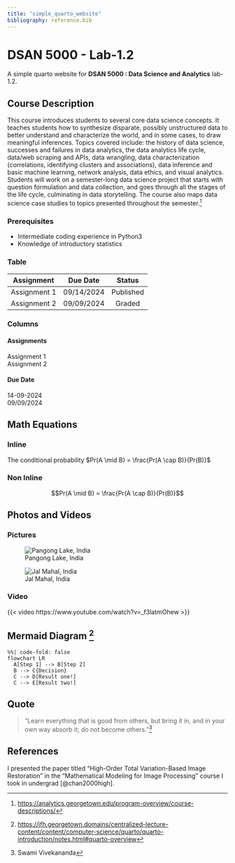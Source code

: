```yaml
---
title: "simple_quarto_website"
bibliography: reference.bib
---
```

# DSAN 5000 - Lab-1.2 
A simple quarto website for **DSAN 5000 : Data Science and Analytics** lab-1.2.

## Course Description
This course introduces students to several core data science concepts. It teaches students how to synthesize disparate, possibly unstructured data to better understand and characterize the world, and in some cases, to draw meaningful inferences. Topics covered include: the history of data science, successes and failures in data analytics, the data analytics life cycle, data/web scraping and APIs, data wrangling, data characterization (correlations, identifying clusters and associations), data inference and basic machine learning, network analysis, data ethics, and visual analytics. Students will work on a semester-long data science project that starts with question formulation and data collection, and goes through all the stages of the life cycle, culminating in data storytelling. The course also maps data science case studies to topics presented throughout the semester.[^1]

### Prerequisites
- Intermediate coding experience in Python3
-  Knowledge of introductory statistics

### Table
| Assignment| Due Date | Status|
| :--------:| :-------:| :----:|
| Assignment 1 | 09/14/2024 | Published |
| Assignment 2 | 09/09/2024 | Graded |

### Columns
::: {layout-ncol=2}
#### Assignments
  Assignment 1 \
  Assignment 2 
  
#### Due Date
  14-09-2024 \
  09/09/2024
:::

## Math Equations
### Inline
The conditional probability $Pr(A \mid B) = \frac{Pr(A \cap B)}{Pr(B)}$

### Non Inline
$$Pr(A \mid B) = \frac{Pr(A \cap B)}{Pr(B)}$$

## Photos and Videos

### Pictures
![Pangong Lake, India](images/leh.jpg)

![Jal Mahal, India](images/jaipur.jpg)

### Video
{{< video https://www.youtube.com/watch?v=_f3latmOhew >}}

## Mermaid Diagram [^2]
```mermaid
%%| code-fold: false
flowchart LR
  A[Step 1] --> B[Step 2]
  B --> C{Decision}
  C --> D[Result one!]
  C --> E[Result two!]
```

## Quote
>"Learn everything that is good from others, but bring it in, and in your own way absorb it; do not become others."[^3]

## References
I presented the paper titled "High-Order Total Variation-Based Image Restoration" in the "Mathematical Modeling for Image Processing" course I took in undergrad [@chan2000high].

[^1]: <https://analytics.georgetown.edu/program-overview/course-descriptions/>
[^2]: <https://jfh.georgetown.domains/centralized-lecture-content/content/computer-science/quarto/quarto-introduction/notes.html#quarto-overview>
[^3]: Swami Vivekananda